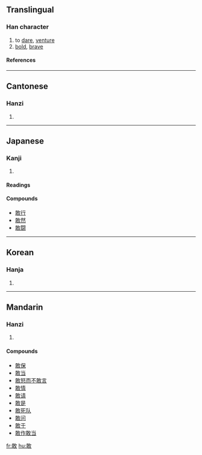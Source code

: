 ==Translingual==

===Han character===
{{Han char|rn=66|rad=攴|as=07|asj=08|sn=11|snj=12|four=1814<sub>0</sub>|canj=一十人大 (MJOK), 弓十人大 (NJOK)}}

# to [[dare]], [[venture]]
# [[bold]], [[brave]]

====References====
{{Han ref|kx=0472.260|dkj=13260|dj=0825.130|hdz=21463.090|uh=6562|ud=25954|bh=B4B1|bd=46257}}

----
==Cantonese==
===Hanzi===
{{yue-hanzi|jyut=|y=gam2}}
# {{defn|Cantonese}}

----
==Japanese==
===Kanji===
{{ja-kanji|grade=}}
# {{defn|Japanese}} 
====Readings====
{{ja-readings|on=[[かん]] (kan)|kun=[[あえて]] (aete)}}

====Compounds====
*[[敢行]]
*[[敢然]]
*[[敢闘]]

----
==Korean==
===Hanja===
{{ko-hanja|hangeul=감|eumhun=|rv=gam|mr=kam|y=kam}}
# {{defn|Korean}}

----
==Mandarin==
===Hanzi===
{{cmn-hanzi|pin=[[gǎn]] (gan3)|wg=kan<sup>3</sup>}}
# {{defn|Mandarin}}

====Compounds====
*[[敢保]]
*[[敢当]]
*[[敢怒而不敢言]]
*[[敢情]]
*[[敢请]]
*[[敢是]]
*[[敢死队]]
*[[敢问]]
*[[敢于]]
*[[敢作敢当]]

[[fr:敢]]
[[hu:敢]]